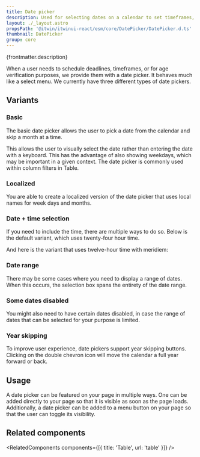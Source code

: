 ```yaml
---
title: Date picker
description: Used for selecting dates on a calendar to set timeframes, deadlines, and more.
layout: ./_layout.astro
propsPath: '@itwin/itwinui-react/esm/core/DatePicker/DatePicker.d.ts'
thumbnail: DatePicker
group: core
---
```



<p>{frontmatter.description}</p>

<LiveExample src='DatePicker.main.tsx' truncate={false}>
  <AllExamples.DatePickerMainExample client:load />
</LiveExample>

When a user needs to schedule deadlines, timeframes, or for age verification purposes, we provide them with a date picker. It behaves much like a select menu. We currently have three different types of date pickers.

## Variants

### Basic

The basic date picker allows the user to pick a date from the calendar and skip a month at a time.

<LiveExample src='DatePicker.basic.tsx' truncate={true}>
  <AllExamples.DatePickerBasicExample client:load />
</LiveExample>

This allows the user to visually select the date rather than entering the date with a keyboard. This has the advantage of also showing weekdays, which may be important in a given context. The date picker is commonly used within column filters in Table.

### Localized

You are able to create a localized version of the date picker that uses local names for week days and months.

<LiveExample src='DatePicker.localized.tsx' truncate={true}>
  <AllExamples.DatePickerLocalizedExample client:load />
</LiveExample>

### Date + time selection

If you need to include the time, there are multiple ways to do so. Below is the default variant, which uses twenty-four hour time.

<LiveExample src='DatePicker.withtime.tsx' truncate={true}>
  <AllExamples.DatePickerWithTimeExample client:load />
</LiveExample>

And here is the variant that uses twelve-hour time with meridiem:

<LiveExample src='DatePicker.withcombinedtime.tsx' truncate={true}>
  <AllExamples.DatePickerWithCombinedTimeExample client:load />
</LiveExample>

### Date range

There may be some cases where you need to display a range of dates. When this occurs, the selection box spans the entirety of the date range.

<LiveExample src='DatePicker.daterange.tsx' truncate={true}>
  <AllExamples.DatePickerDateRangeExample client:load />
</LiveExample>

### Some dates disabled

You might also need to have certain dates disabled, in case the range of dates that can be selected for your purpose is limited.

<LiveExample src='DatePicker.datesdisabled.tsx' truncate={true}>
  <AllExamples.DatePickerDatesDisabledExample client:load />
</LiveExample>

### Year skipping

To improve user experience, date pickers support year skipping buttons. Clicking on the double chevron icon will move the calendar a full year forward or back.

<LiveExample src='DatePicker.withyear.tsx' truncate={true}>
  <AllExamples.DatePickerWithYearExample client:load />
</LiveExample>

## Usage

A date picker can be featured on your page in multiple ways. One can be added directly to your page so that it is visible as soon as the page loads. Additionally, a date picker can be added to a menu button on your page so that the user can toggle its visibility.

<LiveExample src='DatePicker.menu.tsx' truncate={true}>
  <AllExamples.DatePickerMenuExample client:load />
</LiveExample>

<PropsTable path={frontmatter.propsPath} />

## Related components

<RelatedComponents components={[{ title: 'Table', url: 'table' }]} />
